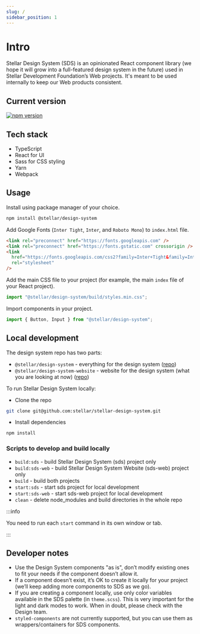 ```yaml
---
slug: /
sidebar_position: 1
---
```


# Intro

Stellar Design System (SDS) is an opinionated React component library (we hope
it will grow into a full-featured design system in the future) used in Stellar
Development Foundation’s Web projects. It's meant to be used internally to keep
our Web products consistent.

## Current version

<a href="https://www.npmjs.com/package/@stellar/design-system">
  <img
    src="https://img.shields.io/npm/v/@stellar/design-system.svg?style=flat-square"
    alt="npm version"
  />
</a>

## Tech stack

- TypeScript
- React for UI
- Sass for CSS styling
- Yarn
- Webpack

## Usage

Install using package manager of your choice.

```bash npm2yarn
npm install @stellar/design-system
```

Add Google Fonts (`Inter Tight`, `Inter`, and `Roboto Mono`) to `index.html`
file.

```html
<link rel="preconnect" href="https://fonts.googleapis.com" />
<link rel="preconnect" href="https://fonts.gstatic.com" crossorigin />
<link
  href="https://fonts.googleapis.com/css2?family=Inter+Tight&family=Inter:wght@400;500;600&family=Roboto+Mono&display=swap"
  rel="stylesheet"
/>
```

Add the main CSS file to your project (for example, the main `index` file of
your React project).

```javascript
import "@stellar/design-system/build/styles.min.css";
```

Import components in your project.

```javascript
import { Button, Input } from "@stellar/design-system";
```

## Local development

The design system repo has two parts:

- `@stellar/design-system` - everything for the design system
  ([repo](https://github.com/stellar/stellar-design-system/tree/main/%40stellar/design-system))
- `@stellar/design-system-website` - website for the design system (what you are
  looking at now)
  ([repo](https://github.com/stellar/stellar-design-system/tree/main/%40stellar/design-system-website))

To run Stellar Design System locally:

- Clone the repo

```bash
git clone git@github.com:stellar/stellar-design-system.git
```

- Install dependencies

```bash npm2yarn
npm install
```

### Scripts to develop and build locally

- `build:sds` - build Stellar Design System (sds) project only
- `build:sds-web` - build Stellar Design System Website (sds-web) project only
- `build` - build both projects
- `start:sds` - start sds project for local development
- `start:sds-web` - start sds-web project for local development
- `clean` - delete node_modules and build directories in the whole repo

:::info

You need to run each `start` command in its own window or tab.

:::

## Developer notes

- Use the Design System components "as is", don’t modify existing ones to fit
  your needs if the component doesn’t allow it.
- If a component doesn’t exist, it’s OK to create it locally for your project
  (we’ll keep adding more components to SDS as we go).
- If you are creating a component locally, use only color variables available in
  the SDS palette (in `theme.scss`). This is very important for the light and
  dark modes to work. When in doubt, please check with the Design team.
- `styled-components` are not currently supported, but you can use them as
  wrappers/containers for SDS components.
